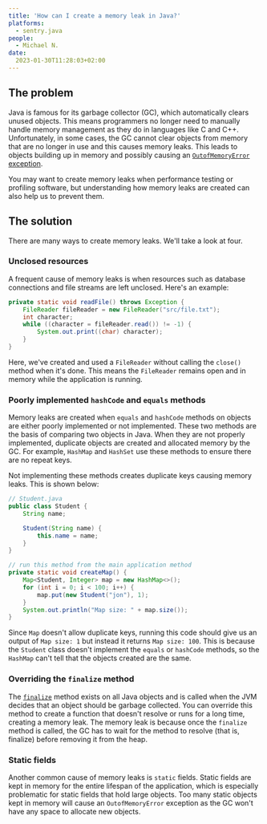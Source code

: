 ```yaml
---
title: 'How can I create a memory leak in Java?'
platforms: 
  - sentry.java
people: 
  - Michael N.
date:
  2023-01-30T11:28:03+02:00
---
```


## The problem

Java is famous for its garbage collector (GC), which automatically clears unused objects. This means programmers no longer need to manually handle memory management as they do in languages like C and C++. Unfortunately, in some cases, the GC cannot clear objects from memory that are no longer in use and this causes memory leaks. This leads to objects building up in memory and possibly causing an [`OutofMemoryError` exception](https://docs.oracle.com/javase/8/docs/technotes/guides/troubleshoot/memleaks002.html).

You may want to create memory leaks when performance testing or profiling software, but understanding how memory leaks are created can also help us to prevent them.

## The solution

There are many ways to create memory leaks. We'll take a look at four.

### Unclosed resources

A frequent cause of memory leaks is when resources such as database connections and file streams are left unclosed. Here's an example:

```Java
private static void readFile() throws Exception {
    FileReader fileReader = new FileReader("src/file.txt");
    int character;
    while ((character = fileReader.read()) != -1) {
        System.out.print((char) character);
    }
}
```

Here, we've created and used a `FileReader` without calling the `close()` method when it's done. This means the `FileReader` remains open and in memory while the application is running.

### Poorly implemented `hashCode` and `equals` methods

Memory leaks are created when `equals` and `hashCode` methods on objects are either poorly implemented or not implemented. These two methods are the basis of comparing two objects in Java. When they are not properly implemented, duplicate objects are created and allocated memory by the GC. For example, `HashMap` and `HashSet` use these methods to ensure there are no repeat keys.

Not implementing these methods creates duplicate keys causing memory leaks. This is shown below:

```Java
// Student.java
public class Student {
    String name;

    Student(String name) {
        this.name = name;
    }
}

// run this method from the main application method
private static void createMap() {
    Map<Student, Integer> map = new HashMap<>();
    for (int i = 0; i < 100; i++) {
        map.put(new Student("jon"), 1);
    }
    System.out.println("Map size: " + map.size());
}
```

Since `Map` doesn't allow duplicate keys, running this code should give us an output of `Map size: 1` but instead it returns `Map size: 100`. This is because the `Student` class doesn't implement the `equals` or `hashCode` methods, so the `HashMap` can't tell that the objects created are the same.

### Overriding the `finalize` method

The [`finalize`](https://docs.oracle.com/javase/9/docs/api/java/lang/Object.html#finalize--) method exists on all Java objects and is called when the JVM decides that an object should be garbage collected. You can override this method to create a function that doesn't resolve or runs for a long time, creating a memory leak. The memory leak is because once the `finalize` method is called, the GC has to wait for the method to resolve (that is, finalize) before removing it from the heap.

### Static fields

Another common cause of memory leaks is `static` fields. Static fields are kept in memory for the entire lifespan of the application, which is especially problematic for static fields that hold large objects. Too many static objects kept in memory will cause an `OutofMemoryError` exception as the GC won't have any space to allocate new objects.


